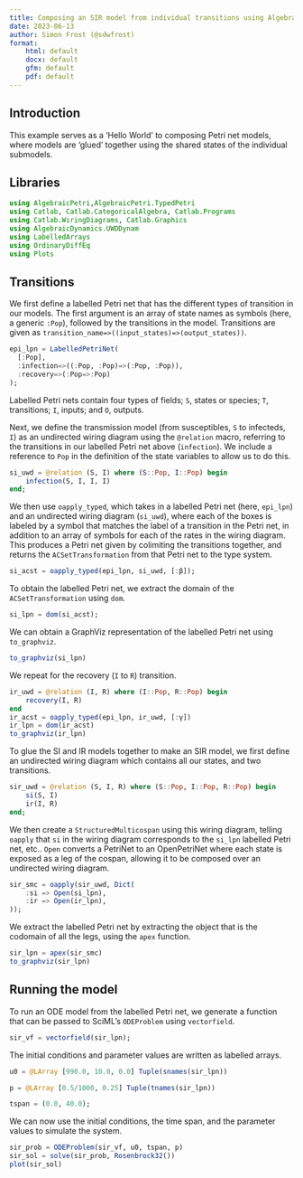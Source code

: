 ```yaml
---
title: Composing an SIR model from individual transitions using AlgebraicPetri.jl
date: 2023-06-13
author: Simon Frost (@sdwfrost)
format:
    html: default
    docx: default
    gfm: default
    pdf: default
---
```


## Introduction

This example serves as a 'Hello World' to composing Petri net models, where models are 'glued' together using the shared states of the individual submodels.

## Libraries

```julia
using AlgebraicPetri,AlgebraicPetri.TypedPetri
using Catlab, Catlab.CategoricalAlgebra, Catlab.Programs
using Catlab.WiringDiagrams, Catlab.Graphics
using AlgebraicDynamics.UWDDynam
using LabelledArrays
using OrdinaryDiffEq
using Plots
```

## Transitions

We first define a labelled Petri net that has the different types of transition in our models. The first argument is an array of state names as symbols (here, a generic `:Pop`), followed by the transitions in the model. Transitions are given as `transition_name=>((input_states)=>(output_states))`.

```julia
epi_lpn = LabelledPetriNet(
  [:Pop],
  :infection=>((:Pop, :Pop)=>(:Pop, :Pop)),
  :recovery=>(:Pop=>:Pop)
);
```

Labelled Petri nets contain four types of fields; `S`, states or species; `T`, transitions; `I`, inputs; and `O`, outputs.

Next, we define the transmission model (from susceptibles, `S` to infecteds, `I`) as an undirected wiring diagram using the `@relation` macro, referring to the transitions in our labelled Petri net above (`infection`). We include a reference to `Pop` in the definition of the state variables to allow us to do this.

```julia
si_uwd = @relation (S, I) where (S::Pop, I::Pop) begin
    infection(S, I, I, I)
end;
```

We then use `oapply_typed`, which takes in a labelled Petri net (here, `epi_lpn`) and an undirected wiring diagram (`si_uwd`), where each of the boxes is labeled by a symbol that matches the label of a transition in the Petri net, in addition to an array of symbols for each of the rates in the wiring diagram. This produces a Petri net given by colimiting the transitions together, and returns the `ACSetTransformation` from that Petri net to the type system.

```julia
si_acst = oapply_typed(epi_lpn, si_uwd, [:β]);
```

To obtain the labelled Petri net, we extract the domain of the `ACSetTransformation` using `dom`.

```julia
si_lpn = dom(si_acst);
```

We can obtain a GraphViz representation of the labelled Petri net using `to_graphviz`.

```julia
to_graphviz(si_lpn)
```

We repeat for the recovery (`I` to `R`) transition.

```julia
ir_uwd = @relation (I, R) where (I::Pop, R::Pop) begin
    recovery(I, R)
end
ir_acst = oapply_typed(epi_lpn, ir_uwd, [:γ])
ir_lpn = dom(ir_acst)
to_graphviz(ir_lpn)
```

To glue the SI and IR models together to make an SIR model, we first define an undirected wiring diagram which contains all our states, and two transitions.

```julia
sir_uwd = @relation (S, I, R) where (S::Pop, I::Pop, R::Pop) begin
    si(S, I)
    ir(I, R)
end;
```

We then create a `StructuredMulticospan` using this wiring diagram, telling `oapply` that `si` in the wiring diagram corresponds to the `si_lpn` labelled Petri net, etc.. `Open` converts a PetriNet to an OpenPetriNet where each state is exposed as a leg of the cospan, allowing it to be composed over an undirected wiring diagram.

```julia
sir_smc = oapply(sir_uwd, Dict(
    :si => Open(si_lpn),
    :ir => Open(ir_lpn),
));
```

We extract the labelled Petri net by extracting the object that is the codomain of all the legs, using the `apex` function.

```julia
sir_lpn = apex(sir_smc)
to_graphviz(sir_lpn)
```

## Running the model

To run an ODE model from the labelled Petri net, we generate a function that can be passed to SciML's `ODEProblem` using  `vectorfield`.

```julia
sir_vf = vectorfield(sir_lpn);
```

The initial conditions and parameter values are written as labelled arrays.

```julia
u0 = @LArray [990.0, 10.0, 0.0] Tuple(snames(sir_lpn))
```

```julia
p = @LArray [0.5/1000, 0.25] Tuple(tnames(sir_lpn))
```

```julia
tspan = (0.0, 40.0);
```

We can now use the initial conditions, the time span, and the parameter values to simulate the system.

```julia
sir_prob = ODEProblem(sir_vf, u0, tspan, p)
sir_sol = solve(sir_prob, Rosenbrock32())
plot(sir_sol)
```
